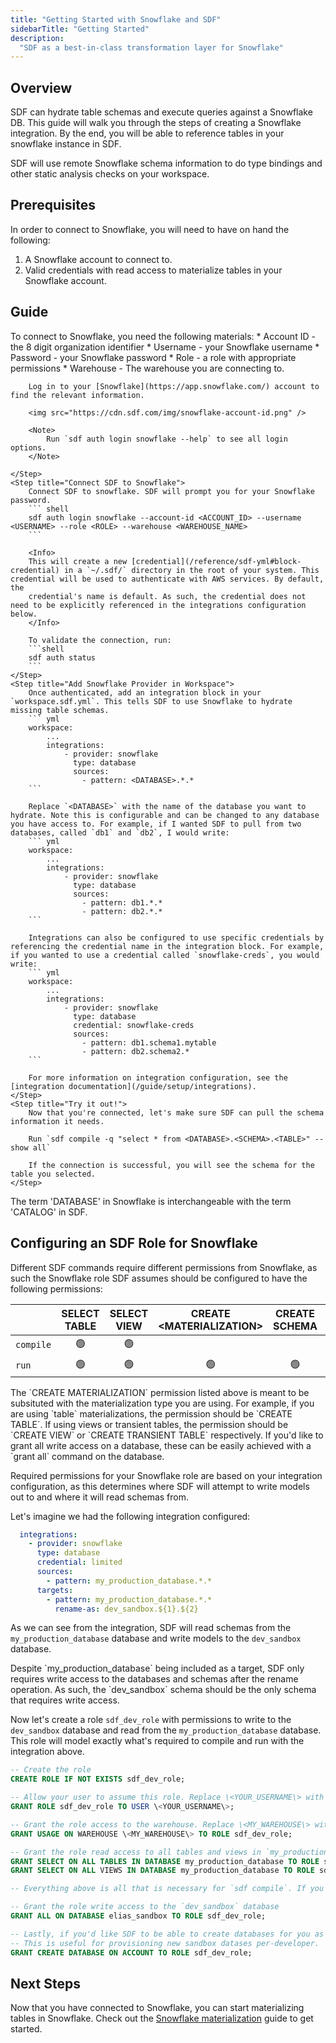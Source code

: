 ```yaml
---
title: "Getting Started with Snowflake and SDF"
sidebarTitle: "Getting Started"
description:
  "SDF as a best-in-class transformation layer for Snowflake"
---
```


## Overview

SDF can hydrate table schemas and execute queries against a Snowflake DB. This guide will walk you through the steps of creating a Snowflake integration. By the end, you will be able to reference tables in your snowflake instance in SDF.

SDF will use remote Snowflake schema information to do type bindings and other static analysis checks on your workspace.

## Prerequisites

In order to connect to Snowflake, you will need to have on hand the following:

1. A Snowflake account to connect to.
2. Valid credentials with read access to materialize tables in your Snowflake account.

## Guide

<Steps>
    <Step title="Collect Required Information">
        To connect to Snowflake, you need the following materials:
        * Account ID - the 8 digit organization identifier
        * Username - your Snowflake username
        * Password - your Snowflake password
        * Role - a role with appropriate permissions
        * Warehouse - The warehouse you are connecting to.

        Log in to your [Snowflake](https://app.snowflake.com/) account to find the relevant information.

        <img src="https://cdn.sdf.com/img/snowflake-account-id.png" />

        <Note>
	        Run `sdf auth login snowflake --help` to see all login options.
        </Note>

    </Step>
    <Step title="Connect SDF to Snowflake">
        Connect SDF to snowflake. SDF will prompt you for your Snowflake password.
        ``` shell
        sdf auth login snowflake --account-id <ACCOUNT_ID> --username <USERNAME> --role <ROLE> --warehouse <WAREHOUSE_NAME>
        ```
        
        <Info>
        This will create a new [credential](/reference/sdf-yml#block-credential) in a `~/.sdf/` directory in the root of your system. This credential will be used to authenticate with AWS services. By default, the 
        credential's name is default. As such, the credential does not need to be explicitly referenced in the integrations configuration below.
        </Info>

        To validate the connection, run:
        ```shell
        sdf auth status
        ```
    </Step>
    <Step title="Add Snowflake Provider in Workspace">
        Once authenticated, add an integration block in your `workspace.sdf.yml`. This tells SDF to use Snowflake to hydrate missing table schemas.
        ``` yml
        workspace:
            ...
            integrations:
                - provider: snowflake
                  type: database
                  sources: 
                    - pattern: <DATABASE>.*.*
        ```

        Replace `<DATABASE>` with the name of the database you want to hydrate. Note this is configurable and can be changed to any database you have access to. For example, if I wanted SDF to pull from two databases, called `db1` and `db2`, I would write:
        ``` yml
        workspace:
            ...
            integrations:
                - provider: snowflake
                  type: database
                  sources: 
                    - pattern: db1.*.*
                    - pattern: db2.*.*
        ```

        Integrations can also be configured to use specific credentials by referencing the credential name in the integration block. For example, if you wanted to use a credential called `snowflake-creds`, you would write:
        ``` yml
        workspace:
            ...
            integrations:
                - provider: snowflake
                  type: database
                  credential: snowflake-creds
                  sources: 
                    - pattern: db1.schema1.mytable
                    - pattern: db2.schema2.*
        ```

        For more information on integration configuration, see the [integration documentation](/guide/setup/integrations).
    </Step>
    <Step title="Try it out!">
        Now that you're connected, let's make sure SDF can pull the schema information it needs. 

        Run `sdf compile -q "select * from <DATABASE>.<SCHEMA>.<TABLE>" --show all`

        If the connection is successful, you will see the schema for the table you selected.
    </Step>
</Steps>

<Info>
The term 'DATABASE' in Snowflake is interchangeable with the term 'CATALOG' in SDF.
</Info>

## Configuring an SDF Role for Snowflake

Different SDF commands require different permissions from Snowflake, as such the Snowflake role SDF assumes should be configured to have the following permissions:

|| SELECT TABLE | SELECT VIEW | CREATE \<MATERIALIZATION\> | CREATE SCHEMA | CREATE DATABASE |
|-|:------------:|:-----------:|:--------------------------:|:-------------:|:---------------:|
| `compile` | 🟢 | 🟢 | | | |
| `run` | 🟢 | 🟢 | 🟢 | 🟢 | 🟢 |

<Note>
The `CREATE MATERIALIZATION` permission listed above is meant to be subsituted with the materialization type you are using. For example, if you are using `table` materializations, the permission should be `CREATE TABLE`. If using views or transient tables, the permission should be `CREATE VIEW` or `CREATE TRANSIENT TABLE` respectively.
If you'd like to grant all write access on a database, these can be easily achieved with a `grant all` command on the database.
</Note>

Required permissions for your Snowflake role are based on your integration configuration, as this determines where SDF will attempt to write models out to and where it will read schemas from.

Let's imagine we had the following integration configured:
```yml
  integrations:
    - provider: snowflake
      type: database
      credential: limited
      sources: 
        - pattern: my_production_database.*.*
      targets:
        - pattern: my_production_database.*.*
          rename-as: dev_sandbox.${1}.${2}
```

As we can see from the integration, SDF will read schemas from the `my_production_database` database and write models to the `dev_sandbox` database.

<Tip>
  Despite `my_production_database` being included as a target, SDF only requires write access to the databases and schemas after the rename operation. As such, the `dev_sandbox` schema should be the only schema that requires write access.
</Tip>


Now let's create a role `sdf_dev_role` with permissions to write to the `dev_sandbox` database and read from the `my_production_database` database. This role will model exactly what's required to compile and run with the integration above.

```sql
-- Create the role
CREATE ROLE IF NOT EXISTS sdf_dev_role;

-- Allow your user to assume this role. Replace \<YOUR_USERNAME\> with the Snowflake username you're using with SDF.
GRANT ROLE sdf_dev_role TO USER \<YOUR_USERNAME\>;

-- Grant the role access to the warehouse. Replace \<MY_WAREHOUSE\> with the name of your warehouse.
GRANT USAGE ON WAREHOUSE \<MY_WAREHOUSE\> TO ROLE sdf_dev_role;

-- Grant the role read access to all tables and views in `my_production_database`
GRANT SELECT ON ALL TABLES IN DATABASE my_production_database TO ROLE sdf_dev_role;
GRANT SELECT ON ALL VIEWS IN DATABASE my_production_database TO ROLE sdf_dev_role;

-- Everything above is all that is necessary for `sdf compile`. If you want to run models, you'll need to grant the following permissions as well.

-- Grant the role write access to the `dev_sandbox` database
GRANT ALL ON DATABASE elias_sandbox TO ROLE sdf_dev_role;

-- Lastly, if you'd like SDF to be able to create databases for you as you author them locally, you'll need to grant the following permissions as well.
-- This is useful for provisioning new sandbox datases per-developer.
GRANT CREATE DATABASE ON ACCOUNT TO ROLE sdf_dev_role;
```

## Next Steps 

Now that you have connected to Snowflake, you can start materializing tables in Snowflake. Check out the [Snowflake materialization](/integrations/snowflake/basic-materialization) guide to get started.
